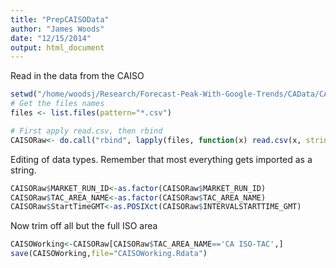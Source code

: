 ```yaml
---
title: "PrepCAISOData"
author: "James Woods"
date: "12/15/2014"
output: html_document
---
```


Read in the data from the CAISO

```r
setwd("/home/woodsj/Research/Forecast-Peak-With-Google-Trends/CAData/CAISO")
# Get the files names
files <- list.files(pattern="*.csv")

# First apply read.csv, then rbind
CAISORaw<- do.call("rbind", lapply(files, function(x) read.csv(x, stringsAsFactors = FALSE)))

```
Editing of data types.  Remember that most everything gets imported as a string.

```r

CAISORaw$MARKET_RUN_ID<-as.factor(CAISORaw$MARKET_RUN_ID)
CAISORaw$TAC_AREA_NAME<-as.factor(CAISORaw$TAC_AREA_NAME)
CAISORaw$StartTimeGMT<-as.POSIXct(CAISORaw$INTERVALSTARTTIME_GMT)
```
Now trim off all but the full ISO area

```r
CAISOWorking<-CAISORaw[CAISORaw$TAC_AREA_NAME=='CA ISO-TAC',]
save(CAISOWorking,file="CAISOWorking.Rdata")
```

